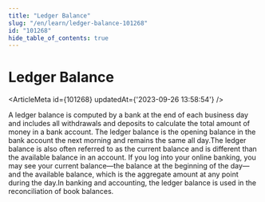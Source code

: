 ```yaml
---
title: "Ledger Balance"
slug: "/en/learn/ledger-balance-101268"
id: "101268"
hide_table_of_contents: true
---
```



# Ledger Balance

<ArticleMeta id={101268} updatedAt={'2023-09-26 13:58:54'} />
<div className='border-solid border-b border-t-0 my-4 border-[var(--ifm-color-gray-300)]' />

A ledger balance is computed by a bank at the end of each business day and includes all withdrawals and deposits to calculate the total amount of money in a bank account. The ledger balance is the opening balance in the bank account the next morning and remains the same all day.The ledger balance is also often referred to as the current balance and is different than the available balance in an account. If you log into your online banking, you may see your current balance—the balance at the beginning of the day—and the available balance, which is the aggregate amount at any point during the day.In banking and accounting, the ledger balance is used in the reconciliation of book balances.
